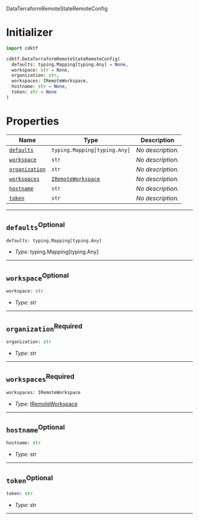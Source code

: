  DataTerraformRemoteStateRemoteConfig <a name="DataTerraformRemoteStateRemoteConfig" id="cdktf.DataTerraformRemoteStateRemoteConfig"></a>

# Initializer <a name="Initializer" id="cdktf.DataTerraformRemoteStateRemoteConfig.Initializer"></a>

```python
import cdktf

cdktf.DataTerraformRemoteStateRemoteConfig(
  defaults: typing.Mapping[typing.Any] = None,
  workspace: str = None,
  organization: str,
  workspaces: IRemoteWorkspace,
  hostname: str = None,
  token: str = None
)
```

# Properties <a name="Properties" id="Properties"></a>

| **Name** | **Type** | **Description** |
| --- | --- | --- |
| <code><a href="#cdktf.DataTerraformRemoteStateRemoteConfig.property.defaults">defaults</a></code> | <code>typing.Mapping[typing.Any]</code> | *No description.* |
| <code><a href="#cdktf.DataTerraformRemoteStateRemoteConfig.property.workspace">workspace</a></code> | <code>str</code> | *No description.* |
| <code><a href="#cdktf.DataTerraformRemoteStateRemoteConfig.property.organization">organization</a></code> | <code>str</code> | *No description.* |
| <code><a href="#cdktf.DataTerraformRemoteStateRemoteConfig.property.workspaces">workspaces</a></code> | <code><a href="#cdktf.IRemoteWorkspace">IRemoteWorkspace</a></code> | *No description.* |
| <code><a href="#cdktf.DataTerraformRemoteStateRemoteConfig.property.hostname">hostname</a></code> | <code>str</code> | *No description.* |
| <code><a href="#cdktf.DataTerraformRemoteStateRemoteConfig.property.token">token</a></code> | <code>str</code> | *No description.* |

---

## `defaults`<sup>Optional</sup> <a name="defaults" id="cdktf.DataTerraformRemoteStateRemoteConfig.property.defaults"></a>

```python
defaults: typing.Mapping[typing.Any]
```

- *Type:* typing.Mapping[typing.Any]

---

## `workspace`<sup>Optional</sup> <a name="workspace" id="cdktf.DataTerraformRemoteStateRemoteConfig.property.workspace"></a>

```python
workspace: str
```

- *Type:* str

---

## `organization`<sup>Required</sup> <a name="organization" id="cdktf.DataTerraformRemoteStateRemoteConfig.property.organization"></a>

```python
organization: str
```

- *Type:* str

---

## `workspaces`<sup>Required</sup> <a name="workspaces" id="cdktf.DataTerraformRemoteStateRemoteConfig.property.workspaces"></a>

```python
workspaces: IRemoteWorkspace
```

- *Type:* <a href="#cdktf.IRemoteWorkspace">IRemoteWorkspace</a>

---

## `hostname`<sup>Optional</sup> <a name="hostname" id="cdktf.DataTerraformRemoteStateRemoteConfig.property.hostname"></a>

```python
hostname: str
```

- *Type:* str

---

## `token`<sup>Optional</sup> <a name="token" id="cdktf.DataTerraformRemoteStateRemoteConfig.property.token"></a>

```python
token: str
```

- *Type:* str

---
